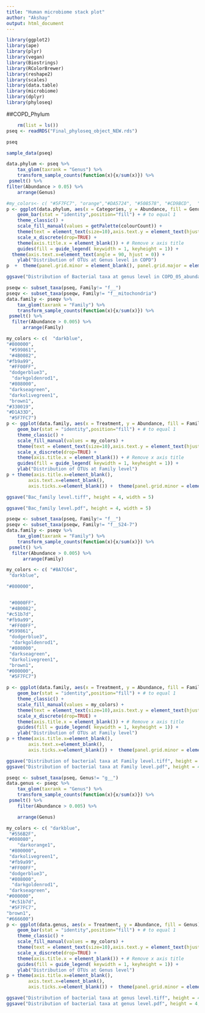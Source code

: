 ---
title: "Human microbiome stack plot"
author: "Akshay"
output: html_document
---

```{r}
library(ggplot2)
library(ape)
library(plyr)
library(vegan)
library(Biostrings)
library(RColorBrewer)
library(reshape2)
library(scales)
library(data.table)
library(microbiome)
library(dplyr)
library(phyloseq)

```
##COPD_Phylum
```{r}
	rm(list = ls())
pseq <- readRDS("Final_phyloseq_object_NEW.rds")

pseq

sample_data(pseq)
```
```{r}
data.phylum <- pseq %>%
    tax_glom(taxrank = "Genus") %>% 
    transform_sample_counts(function(x){x/sum(x)}) %>%
 psmelt() %>% 
filter(Abundance > 0.05) %>%
    arrange(Genus)

```
```{r}
#my_colors<- c( "#5F7FC7", "orange","#DA5724", "#508578", "#CD9BCD",  "#AD6F3B")
p <- ggplot(data.phylum, aes(x = Categories, y = Abundance, fill = Genus)) +
    geom_bar(stat = "identity",position="fill") + # to equal 1
    theme_classic() +
    scale_fill_manual(values = getPalette(colourCount)) +
    theme(text = element_text(size=10),axis.text.y = element_text(hjust=1)) +
    scale_x_discrete(drop=TRUE) +
    theme(axis.title.x = element_blank()) + # Remove x axis title
    guides(fill = guide_legend( keywidth = 1, keyheight = 1)) +
  theme(axis.text.x=element_text(angle = 90, hjust = 0)) +
    ylab("Distribution of OTUs at Genus level in COPD") 
p  +  theme(panel.grid.minor = element_blank(), panel.grid.major = element_blank()) 

ggsave("Distribution of Bacterial taxa at genus level in COPD_05_abundance.tiff", height = 4, width = 5)
```
```{r}
pseqw <- subset_taxa(pseq, Family!= "f__")
pseqv <- subset_taxa(pseqw, Family!= "f__mitochondria")
data.family <- pseqv %>%
    tax_glom(taxrank = "Family") %>% 
    transform_sample_counts(function(x){x/sum(x)}) %>%
 psmelt() %>% 
  filter(Abundance > 0.005) %>%
      arrange(Family)
```

```{r}
my_colors <- c(  "darkblue",
"#800000",
 "#599861",
 "#4B0082",
"#fb9a99",
 "#FF00FF",
 "dodgerblue3",
  "darkgoldenrod1",
 "#808000",
 "darkseagreen",
 "darkolivegreen1",
 "brown1",
"#330019",
"#D1A33D",
 "#5F7FC7")
p <- ggplot(data.family, aes(x = Treatment, y = Abundance, fill = Family)) +
    geom_bar(stat = "identity",position="fill") + # to equal 1
    theme_classic() +
    scale_fill_manual(values = my_colors) +
    theme(text = element_text(size=10),axis.text.y = element_text(hjust=1)) +
    scale_x_discrete(drop=TRUE) +
    theme(axis.title.x = element_blank()) + # Remove x axis title
    guides(fill = guide_legend( keywidth = 1, keyheight = 1)) +
    ylab("Distribution of OTUs at Family level") 
p + theme(axis.title.x=element_blank(),
        axis.text.x=element_blank(),
        axis.ticks.x=element_blank()) +  theme(panel.grid.minor = element_blank(), panel.grid.major = element_blank()) + facet_grid(cols =  vars(Time_of_sampling))

ggsave("Bac_family level.tiff", height = 4, width = 5)

ggsave("Bac_family level.pdf", height = 4, width = 5)
```
```{r}

pseqw <- subset_taxa(pseq, Family!= "f__")
pseqv <- subset_taxa(pseqw, Family!= "f__S24-7")
data.family <- pseqv %>%
    tax_glom(taxrank = "Family") %>% 
    transform_sample_counts(function(x){x/sum(x)}) %>%
 psmelt() %>% 
  filter(Abundance > 0.005) %>%
      arrange(Family)

```

```{r}
my_colors <- c( "#8A7C64",
 "darkblue",

"#800000",


 "#0000FF",
 "#4B0082",
"#c51b7d",
"#fb9a99",
 "#FF00FF",
"#599861",
 "dodgerblue3",
  "darkgoldenrod1",
 "#808000",
 "darkseagreen",
 "darkolivegreen1",
 "brown1",
"#000000",
 "#5F7FC7")

p <- ggplot(data.family, aes(x = Treatment, y = Abundance, fill = Family)) +
    geom_bar(stat = "identity",position="fill") + # to equal 1
    theme_classic() +
    scale_fill_manual(values = my_colors) +
    theme(text = element_text(size=10),axis.text.y = element_text(hjust=1)) +
    scale_x_discrete(drop=TRUE) +
    theme(axis.title.x = element_blank()) + # Remove x axis title
    guides(fill = guide_legend( keywidth = 1, keyheight = 1)) +
    ylab("Distribution of OTUs at Family level") 
p + theme(axis.title.x=element_blank(),
        axis.text.x=element_blank(),
        axis.ticks.x=element_blank()) +  theme(panel.grid.minor = element_blank(), panel.grid.major = element_blank()) + facet_grid(cols =  vars(Time_of_sampling))

ggsave("Distribution of bacterial taxa at Family level.tiff", height = 4, width = 5)
ggsave("Distribution of bacterial taxa at Family level.pdf", height = 4, width = 5)

```
```{r}
pseqc <- subset_taxa(pseq, Genus!= "g__")
data.genus <- pseqc %>%
    tax_glom(taxrank = "Genus") %>% 
    transform_sample_counts(function(x){x/sum(x)}) %>%
 psmelt() %>% 
    filter(Abundance > 0.005) %>%

    arrange(Genus)
```

```{r}
my_colors <- c( "darkblue",
 "#556B2F",
"#008080",
    "darkorange1",
 "#800000",
 "darkolivegreen1",
 "#fb9a99",
 "#FF00FF",
 "dodgerblue3",
 "#808000",
  "darkgoldenrod1",
 "darkseagreen",
"#000000",
 "#c51b7d",
 "#5F7FC7",
"brown1",
"#666600")
p <- ggplot(data.genus, aes(x = Treatment, y = Abundance, fill = Genus)) +
    geom_bar(stat = "identity",position="fill") + # to equal 1
    theme_classic() +
    scale_fill_manual(values = my_colors) +
    theme(text = element_text(size=10),axis.text.y = element_text(hjust=1)) +
    scale_x_discrete(drop=TRUE) +
    theme(axis.title.x = element_blank()) + # Remove x axis title
    guides(fill = guide_legend( keywidth = 1, keyheight = 1)) +
    ylab("Distribution of OTUs at Genus level") 
p + theme(axis.title.x=element_blank(),
        axis.text.x=element_blank(),
        axis.ticks.x=element_blank()) +  theme(panel.grid.minor = element_blank(), panel.grid.major = element_blank()) + facet_grid(cols =  vars(Time_of_sampling))

ggsave("Distribution of bacterial taxa at genus level.tiff", height = 4, width = 5)
ggsave("Distribution of bacterial taxa at genus level.pdf", height = 4, width = 5)

```